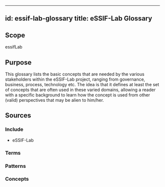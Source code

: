 
---
id: essif-lab-glossary
title: eSSIF-Lab Glossary
---
<!--A %%glossary%% is a list of %%terms:term%% with (short) explanations, usually aimed to help people understand texts around a certain (set of) topic(s) in some context(s).-->

## Scope
<!--Short text (label, abbreviation) that can be used within eSSIF-Lab (or beyond) to refer to the scope within which this glossary resides. The default is essifLab.-->
essifLab

## Purpose
<!--State the purpose(s) that this glossary aims to fulfill, in such a way that readers can easily determine whether or not it is useful for them to use it.-->
This glossary lists the basic concepts that are needed by the various stakeholders within the eSSIF-Lab project, ranging from governance, business, process, technology etc. The idea is that it defines at least the set of concepts that are often used in these varied domains, allowing a reader with a specific background to learn how the concept is used from other (valid) perspectives that may be alien to him/her.

## Sources
<!--Here, the sources should be identified from which the glossary entries (and their descriptions) are to be collected-->

### Include
<!--Specify the %%scope-files:scope-file%% that are to serve as a source for this glossary-->
* eSSIF-Lab

### Terms
<!--Specify the %%term-files:term-file%% that are to serve as a source for this glossary. If a term is defined in a scope as well as in a %%term-file%%, the latter takes precedence.-->

### Patterns
<!--Specify the %%pattern-files:pattern-file%% that are to serve as a source for this glossary. If a term is defined in a scope or as a term as well as in a %%pattern-file%%, the latter takes precedence.-->

### Concepts
<!--Specify the %%concept-files:concept-file%% that are to serve as a source for this glossary. If a term is defined in a scope, or as a term, or in a pattern as well as in a %%concept-file%%, the latter takes precedence.-->

<!--
---
## Footnotes

[//]: # This (optional) section contains any footnotes that may have been specified in the text above.

[^1]: the text for footnote [^1] goes here.

-->
